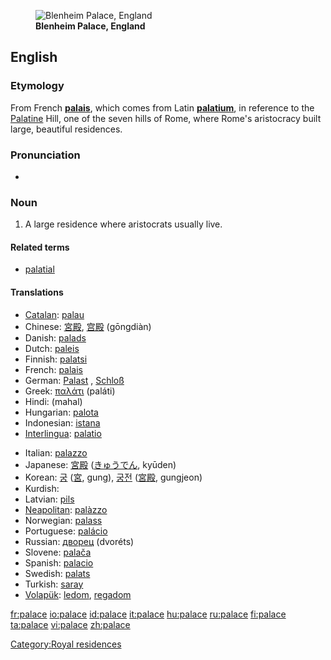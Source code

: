 [[Image:Blenheim Palace panorama.jpg|thumb|'''Blenheim Palace, England''']]
==English==

===Etymology===
From French '''[[palais]]''', which comes from Latin '''[[palatium]]''', in reference to the [[Palatine]] Hill, one of the seven hills of Rome, where Rome's aristocracy built large, beautiful residences.

===Pronunciation===
*{{audio|en-us-palace.ogg|Audio (US)}}

===Noun===
{{en-noun}}

# A large residence where aristocrats usually live.

====Related terms====
*[[palatial]]

====Translations====
{{top}}
*[[Catalan]]: [[palau]] {{m}}
*Chinese: [[宮殿]], [[宫殿]] (gōngdiàn)
*Danish: [[palads]] {{n}}
*Dutch: [[paleis]]
*Finnish: [[palatsi]]
*French: [[palais]] {{m}}
*German: [[Palast]] {{m}}, [[Schloß]] {{n}}
*Greek: [[παλάτι]] (paláti)
*Hindi: (mahal)
*Hungarian: [[palota]]
*Indonesian: [[istana]]
*[[Interlingua]]: [[palatio]]
{{mid}}
*Italian: [[palazzo]] {{m}}
*Japanese: [[宮殿]] ([[きゅうでん]], kyūden)
*Korean: [[궁]] ([[宮]], gung), [[궁전]] ([[宮殿]], gungjeon)
*Kurdish: {{KUchar|[[سه‌را]]}}
*Latvian: [[pils]] {{f}}
*[[Neapolitan]]: [[palàzzo]]
*Norwegian: [[palass]] {{n}}
*Portuguese: [[palácio]] {{m}}
*Russian: [[дворец]] (dvoréts) {{m}}
*Slovene: [[palača]] {{f}}
*Spanish: [[palacio]] {{m}}
*Swedish: [[palats]] {{n}}
*Turkish:  [[saray]]
*[[Volapük]]: [[ledom]], [[regadom]]
{{bottom}}

[[Category:Royal residences]]

[[fr:palace]]
[[io:palace]]
[[id:palace]]
[[it:palace]]
[[hu:palace]]
[[ru:palace]]
[[fi:palace]]
[[ta:palace]]
[[vi:palace]]
[[zh:palace]]